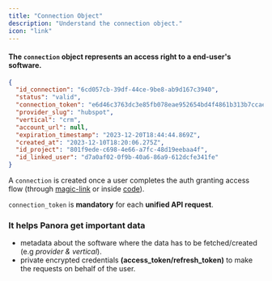 ```yaml
---
title: "Connection Object"
description: "Understand the connection object."
icon: "link"
---
```


#### The `connection` object represents an access right to a end-user's software.

```json JSON
{
  "id_connection": "6cd057cb-39df-44ce-9be8-ab9d167c3940",
  "status": "valid",
  "connection_token": "e6d46c3763dc3e85fb078eae952654bd4f4861b313b7ccae201b91aa37532b71",
  "provider_slug": "hubspot",
  "vertical": "crm",
  "account_url": null,
  "expiration_timestamp": "2023-12-20T18:44:44.869Z",
  "created_at": "2023-12-10T18:20:06.275Z",
  "id_project": "801f9ede-c698-4e66-a7fc-48d19eebaa4f",
  "id_linked_user": "d7a0af02-0f9b-40a6-86a9-612dcfe341fe"
}
```

A `connection` is created once a user completes the auth granting access flow (through [magic-link](/core-concepts/magic-links) or inside [code](/core-concepts/embedded-catalog)).

`connection_token` is **mandatory** for each **unified API request**.

### It helps Panora get important data

- metadata about the software where the data has to be fetched/created (e.g _provider & vertical_).
- private encrypted credentials **(access_token/refresh_token)** to make the requests on behalf of the user.
